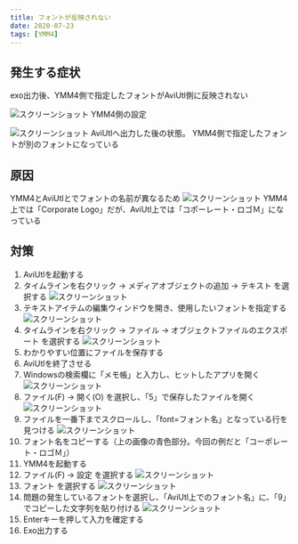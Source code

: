 ```yaml
---
title: フォントが反映されない
date: 2020-07-23
tags: [YMM4]
---
```

## 発生する症状
exo出力後、YMM4側で指定したフォントがAviUtl側に反映されない

![スクリーンショット](フォントが反映されない1.png)
YMM4側の設定

![スクリーンショット](フォントが反映されない2.png)
AviUtlへ出力した後の状態。
YMM4側で指定したフォントが別のフォントになっている

 
## 原因
YMM4とAviUtlとでフォントの名前が異なるため
![スクリーンショット](フォントが反映されない3.png)
YMM4上では「Corporate Logo」だが、AviUtl上では「コポーレート・ロゴＭ」になっている

## 対策
1. AviUtlを起動する
1. タイムラインを右クリック → メディアオブジェクトの追加 → テキスト を選択する
![スクリーンショット](フォントが反映されない4.png)
1. テキストアイテムの編集ウィンドウを開き、使用したいフォントを指定する
![スクリーンショット](フォントが反映されない5.png)
1. タイムラインを右クリック → ファイル → オブジェクトファイルのエクスポート を選択する
![スクリーンショット](フォントが反映されない6.png)
1. わかりやすい位置にファイルを保存する
1. AviUtlを終了させる
1. Windowsの検索欄に「メモ帳」と入力し、ヒットしたアプリを開く
![スクリーンショット](フォントが反映されない7.png)
1. ファイル(F) → 開く(O) を選択し、「5」で保存したファイルを開く
![スクリーンショット](フォントが反映されない8.png)
1. ファイルを一番下までスクロールし、「font=フォント名」となっている行を見つける
![スクリーンショット](フォントが反映されない9.png)
1. フォント名をコピーする（上の画像の青色部分。今回の例だと「コーポレート・ロゴＭ」）
1. YMM4を起動する
1. ファイル(F) → 設定 を選択する
![スクリーンショット](フォントが反映されない10.png)
1. フォント を選択する
![スクリーンショット](フォントが反映されない11.png)
1. 問題の発生しているフォントを選択し、「AviUtl上でのフォント名」に、「9」でコピーした文字列を貼り付ける
![スクリーンショット](フォントが反映されない12.png)
1. Enterキーを押して入力を確定する
1. Exo出力する
